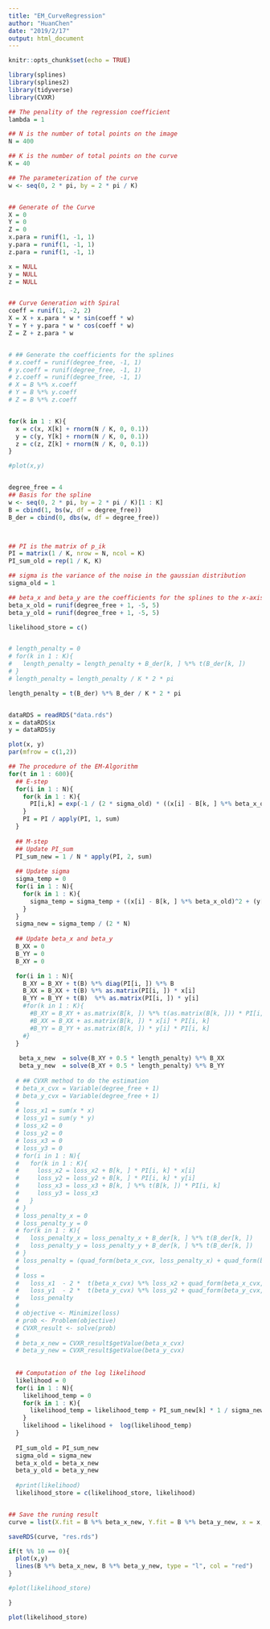 ```yaml
---
title: "EM_CurveRegression"
author: "HuanChen"
date: "2019/2/17"
output: html_document
---
```


```r
knitr::opts_chunk$set(echo = TRUE)
```

```r
library(splines)
library(splines2)
library(tidyverse)
library(CVXR)

## The penality of the regression coefficient 
lambda = 1

## N is the number of total points on the image
N = 400

## K is the number of total points on the curve 
K = 40

## The parameterization of the curve 
w <- seq(0, 2 * pi, by = 2 * pi / K)


## Generate of the Curve
X = 0
Y = 0
Z = 0
x.para = runif(1, -1, 1)
y.para = runif(1, -1, 1)
z.para = runif(1, -1, 1)

x = NULL
y = NULL
z = NULL


## Curve Generation with Spiral
coeff = runif(1, -2, 2)
X = X + x.para * w * sin(coeff * w)
Y = Y + y.para * w * cos(coeff * w)
Z = Z + z.para * w


# ## Generate the coefficients for the splines
# x.coeff = runif(degree_free, -1, 1)
# y.coeff = runif(degree_free, -1, 1)
# z.coeff = runif(degree_free, -1, 1)
# X = B %*% x.coeff
# Y = B %*% y.coeff
# Z = B %*% z.coeff


for(k in 1 : K){
  x = c(x, X[k] + rnorm(N / K, 0, 0.1))
  y = c(y, Y[k] + rnorm(N / K, 0, 0.1))
  z = c(z, Z[k] + rnorm(N / K, 0, 0.1))
}

#plot(x,y)


degree_free = 4
## Basis for the spline
w <- seq(0, 2 * pi, by = 2 * pi / K)[1 : K]
B = cbind(1, bs(w, df = degree_free))
B_der = cbind(0, dbs(w, df = degree_free))



## PI is the matrix of p_ik
PI = matrix(1 / K, nrow = N, ncol = K)
PI_sum_old = rep(1 / K, K)

## sigma is the variance of the noise in the gaussian distribution
sigma_old = 1

## beta_x and beta_y are the coefficients for the splines to the x-axis and y-axis
beta_x_old = runif(degree_free + 1, -5, 5)
beta_y_old = runif(degree_free + 1, -5, 5)

likelihood_store = c()


# length_penalty = 0
# for(k in 1 : K){
#   length_penalty = length_penalty + B_der[k, ] %*% t(B_der[k, ]) 
# }
# length_penalty = length_penalty / K * 2 * pi

length_penalty = t(B_der) %*% B_der / K * 2 * pi 


dataRDS = readRDS("data.rds")
x = dataRDS$x
y = dataRDS$y

plot(x, y)
par(mfrow = c(1,2))

## The procedure of the EM-Algorithm
for(t in 1 : 600){
  ## E-step
  for(i in 1 : N){
    for(k in 1 : K){
      PI[i,k] = exp(-1 / (2 * sigma_old) * ((x[i] - B[k, ] %*% beta_x_old) ^ 2 + (y[i] - B[k, ] %*% beta_y_old)^ 2)) * PI_sum_old[k]
    }
    PI = PI / apply(PI, 1, sum)
  }
  
  ## M-step
  ## Update PI_sum
  PI_sum_new = 1 / N * apply(PI, 2, sum)
  
  ## Update sigma
  sigma_temp = 0
  for(i in 1 : N){
    for(k in 1 : K){
      sigma_temp = sigma_temp + ((x[i] - B[k, ] %*% beta_x_old)^2 + (y[i] - B[k, ] %*% beta_y_old)^2) * PI[i,k]
    }
  }
  sigma_new = sigma_temp / (2 * N)
  
  ## Update beta_x and beta_y
  B_XX = 0
  B_YY = 0
  B_XY = 0

  for(i in 1 : N){
    B_XY = B_XY + t(B) %*% diag(PI[i, ]) %*% B
    B_XX = B_XX + t(B) %*% as.matrix(PI[i, ]) * x[i] 
    B_YY = B_YY + t(B)  %*% as.matrix(PI[i, ]) * y[i]
    #for(k in 1 : K){
      #B_XY = B_XY + as.matrix(B[k, ]) %*% t(as.matrix(B[k, ])) * PI[i, k]
      #B_XX = B_XX + as.matrix(B[k, ]) * x[i] * PI[i, k]
      #B_YY = B_YY + as.matrix(B[k, ]) * y[i] * PI[i, k]
    #}
  }
  
   beta_x_new  = solve(B_XY + 0.5 * length_penalty) %*% B_XX
   beta_y_new  = solve(B_XY + 0.5 * length_penalty) %*% B_YY
  
  # ## CVXR method to do the estimation
  # beta_x_cvx = Variable(degree_free + 1)
  # beta_y_cvx = Variable(degree_free + 1)
  # 
  # loss_x1 = sum(x * x)
  # loss_y1 = sum(y * y)
  # loss_x2 = 0
  # loss_y2 = 0
  # loss_x3 = 0
  # loss_y3 = 0
  # for(i in 1 : N){
  #   for(k in 1 : K){
  #     loss_x2 = loss_x2 + B[k, ] * PI[i, k] * x[i]
  #     loss_y2 = loss_y2 + B[k, ] * PI[i, k] * y[i]
  #     loss_x3 = loss_x3 + B[k, ] %*% t(B[k, ]) * PI[i, k]
  #     loss_y3 = loss_x3
  #   }
  # }
  # loss_penalty_x = 0
  # loss_penalty_y = 0
  # for(k in 1 : K){
  #   loss_penalty_x = loss_penalty_x + B_der[k, ] %*% t(B_der[k, ]) 
  #   loss_penalty_y = loss_penalty_y + B_der[k, ] %*% t(B_der[k, ]) 
  # }
  # loss_penalty = (quad_form(beta_x_cvx, loss_penalty_x) + quad_form(beta_y_cvx, loss_penalty_y)) * 2 * pi / K
  # 
  # loss =
  #   loss_x1  - 2 *  t(beta_x_cvx) %*% loss_x2 + quad_form(beta_x_cvx, loss_x3) +
  #   loss_y1  - 2 *  t(beta_y_cvx) %*% loss_y2 + quad_form(beta_y_cvx, loss_y3) + 
  #   loss_penalty
  # 
  # objective <- Minimize(loss)
  # prob <- Problem(objective)
  # CVXR_result <- solve(prob)
  # 
  # beta_x_new = CVXR_result$getValue(beta_x_cvx)
  # beta_y_new = CVXR_result$getValue(beta_y_cvx)
  
  
  ## Computation of the log likelihood
  likelihood = 0
  for(i in 1 : N){
    likelihood_temp = 0
    for(k in 1 : K){
      likelihood_temp = likelihood_temp + PI_sum_new[k] * 1 / sigma_new * exp(-1/(2 * sigma_new) * ((x[i] - B[k, ] %*% beta_x_new )^2 + (y[i] - B[k, ] %*% beta_y_new)^2))
    }
    likelihood = likelihood +  log(likelihood_temp)
  }
  
  PI_sum_old = PI_sum_new
  sigma_old = sigma_new
  beta_x_old = beta_x_new
  beta_y_old = beta_y_new
  
  #print(likelihood)
  likelihood_store = c(likelihood_store, likelihood)


## Save the runing result 
curve = list(X.fit = B %*% beta_x_new, Y.fit = B %*% beta_y_new, x = x, y = y)

saveRDS(curve, "res.rds")

if(t %% 10 == 0){
  plot(x,y)
  lines(B %*% beta_x_new, B %*% beta_y_new, type = "l", col = "red")
}

#plot(likelihood_store)

}

plot(likelihood_store)



```